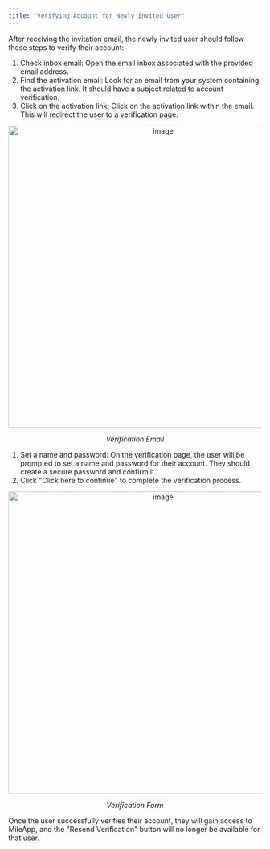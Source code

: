 ```yaml
---
title: "Verifying Account for Newly Invited User"
---
```



After receiving the invitation email, the newly invited user should follow these steps to verify their account:
1. Check inbox email: Open the email inbox associated with the provided email address.
2. Find the activation email: Look for an email from your system containing the activation link. It should have a subject related to account verification.
3. Click on the activation link: Click on the activation link within the email. This will redirect the user to a verification page.

<div align="center">
  <img src="https://t3837933.p.clickup-attachments.com/t3837933/8456b16e-c91d-466b-a59b-9fc122a43ce7/image.png" alt="image" width="600" />
  <p><i>Verification Email</i></p>
</div>

1. Set a name and password: On the verification page, the user will be prompted to set a name and password for their account. They should create a secure password and confirm it.
2. Click "Click here to continue" to complete the verification process.

<div align="center">
  <img src="https://t3837933.p.clickup-attachments.com/t3837933/16e6102d-8c81-489e-a0ec-ea9a5348def3/image.png" alt="image" width="600" />
  <p><i>Verification Form</i></p>
</div>

Once the user successfully verifies their account, they will gain access to MileApp, and the "Resend Verification" button will no longer be available for that user.
